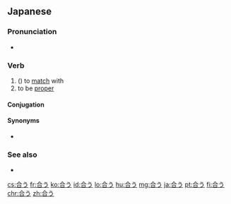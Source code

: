 ==Japanese==
{{ja-kanjitab|あ|sort=あう|yomi=kun}}

===Pronunciation===
* {{audio|Ja-au-meet(see) or fit.ogg|Audio|lang=ja}}

===Verb===
{{ja-verb|type=1|tr=intrans|あう}}

# ({{l|ja|[[に]]〜}}) to [[match]] with
# to be [[proper]]

====Conjugation====
{{ja-go-u|合|あ}}

====Synonyms====
* {{ja-r|適切|てきせつ}}

===See also===
* {{ja-r|会う|あう}}

[[cs:合う]]
[[fr:合う]]
[[ko:合う]]
[[id:合う]]
[[lo:合う]]
[[hu:合う]]
[[mg:合う]]
[[ja:合う]]
[[pt:合う]]
[[fi:合う]]
[[chr:合う]]
[[zh:合う]]